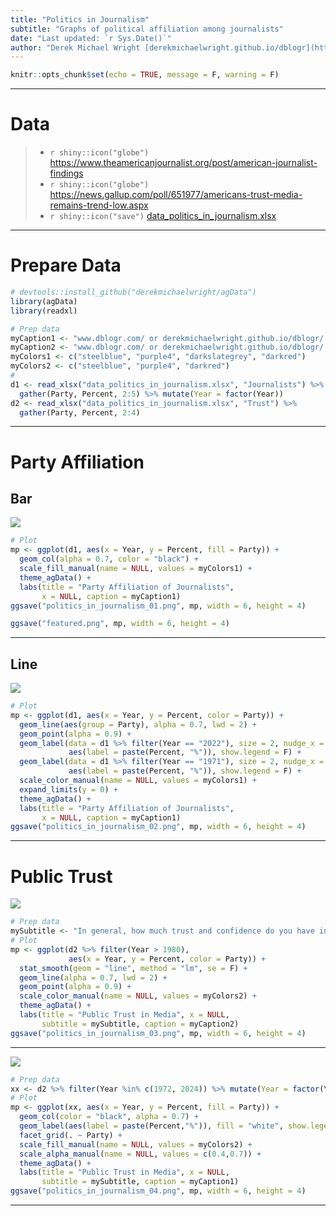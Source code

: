 ```yaml
---
title: "Politics in Journalism"
subtitle: "Graphs of political affiliation among journalists"
date: "Last updated: `r Sys.Date()`"
author: "Derek Michael Wright [derekmichaelwright.github.io/dblogr](https://derekmichaelwright.github.io/dblogr/) <derek.wright@usask.ca>"
---
```


```r
knitr::opts_chunk$set(echo = TRUE, message = F, warning = F)
```

---

# Data

> - `r shiny::icon("globe")` [https://www.theamericanjournalist.org/post/american-journalist-findings](https://www.theamericanjournalist.org/post/american-journalist-findings){target="_blank"}
> - `r shiny::icon("globe")` [https://news.gallup.com/poll/651977/americans-trust-media-remains-trend-low.aspx](https://news.gallup.com/poll/651977/americans-trust-media-remains-trend-low.aspx){target="_blank"}
> - `r shiny::icon("save")` [data_politics_in_journalism.xlsx](data_politics_in_journalism.xlsx)

---

# Prepare Data

```r
# devtools::install_github("derekmichaelwright/agData")
library(agData)
library(readxl)
```

```r
# Prep data
myCaption1 <- "www.dblogr.com/ or derekmichaelwright.github.io/dblogr/ | Data: Indiana University"
myCaption2 <- "www.dblogr.com/ or derekmichaelwright.github.io/dblogr/ | Data: Gallup"
myColors1 <- c("steelblue", "purple4", "darkslategrey", "darkred")
myColors2 <- c("steelblue", "purple4", "darkred")
#
d1 <- read_xlsx("data_politics_in_journalism.xlsx", "Journalists") %>%
  gather(Party, Percent, 2:5) %>% mutate(Year = factor(Year))
d2 <- read_xlsx("data_politics_in_journalism.xlsx", "Trust") %>%
  gather(Party, Percent, 2:4) 
```

---

# Party Affiliation

## Bar

![](politics_in_journalism_01.png)

```r
# Plot
mp <- ggplot(d1, aes(x = Year, y = Percent, fill = Party)) + 
  geom_col(alpha = 0.7, color = "black") +
  scale_fill_manual(name = NULL, values = myColors1) +
  theme_agData() +
  labs(title = "Party Affiliation of Journalists", 
       x = NULL, caption = myCaption1)
ggsave("politics_in_journalism_01.png", mp, width = 6, height = 4)
```

```r
ggsave("featured.png", mp, width = 6, height = 4)
```

---

## Line

![](politics_in_journalism_02.png)

```r
# Plot
mp <- ggplot(d1, aes(x = Year, y = Percent, color = Party)) + 
  geom_line(aes(group = Party), alpha = 0.7, lwd = 2) +
  geom_point(alpha = 0.9) +
  geom_label(data = d1 %>% filter(Year == "2022"), size = 2, nudge_x = 0.3,
             aes(label = paste(Percent, "%")), show.legend = F) +
  geom_label(data = d1 %>% filter(Year == "1971"), size = 2, nudge_x = -0.3,
             aes(label = paste(Percent, "%")), show.legend = F) +
  scale_color_manual(name = NULL, values = myColors1) +
  expand_limits(y = 0) +
  theme_agData() +
  labs(title = "Party Affiliation of Journalists", 
       x = NULL, caption = myCaption1)
ggsave("politics_in_journalism_02.png", mp, width = 6, height = 4)
```

---

# Public Trust

![](politics_in_journalism_03.png)



```r
# Prep data
mySubtitle <- "In general, how much trust and confidence do you have in the mass media\nwhen it comes to reporting the news fully, accurately and fairly"
# Plot
mp <- ggplot(d2 %>% filter(Year > 1980), 
             aes(x = Year, y = Percent, color = Party)) + 
  stat_smooth(geom = "line", method = "lm", se = F) +
  geom_line(alpha = 0.7, lwd = 2) +
  geom_point(alpha = 0.9) +
  scale_color_manual(name = NULL, values = myColors2) +
  theme_agData() +
  labs(title = "Public Trust in Media", x = NULL, 
       subtitle = mySubtitle, caption = myCaption2)
ggsave("politics_in_journalism_03.png", mp, width = 6, height = 4)
```

---

![](politics_in_journalism_04.png)



```r
# Prep data
xx <- d2 %>% filter(Year %in% c(1972, 2024)) %>% mutate(Year = factor(Year))
# Plot
mp <- ggplot(xx, aes(x = Year, y = Percent, fill = Party)) + 
  geom_col(color = "black", alpha = 0.7) +
  geom_label(aes(label = paste(Percent,"%")), fill = "white", show.legend = F) +
  facet_grid(. ~ Party) +
  scale_fill_manual(name = NULL, values = myColors2) +
  scale_alpha_manual(name = NULL, values = c(0.4,0.7)) +
  theme_agData() +
  labs(title = "Public Trust in Media", x = NULL,
       subtitle = mySubtitle, caption = myCaption1)
ggsave("politics_in_journalism_04.png", mp, width = 6, height = 4)
```

---
